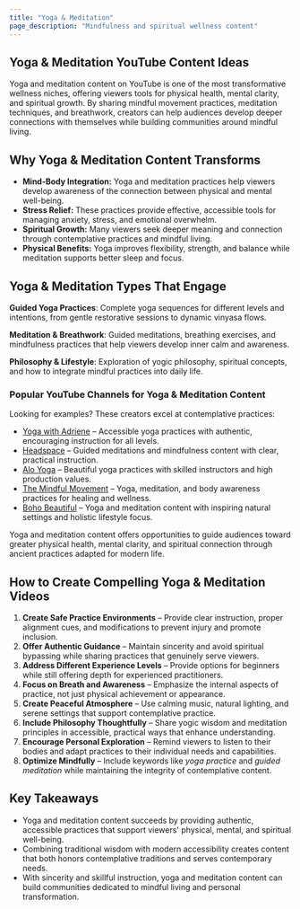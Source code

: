 ```yaml
---
title: "Yoga & Meditation"
page_description: "Mindfulness and spiritual wellness content"
---
```


## Yoga & Meditation YouTube Content Ideas

Yoga and meditation content on YouTube is one of the most transformative wellness niches, offering viewers tools for physical health, mental clarity, and spiritual growth. By sharing mindful movement practices, meditation techniques, and breathwork, creators can help audiences develop deeper connections with themselves while building communities around mindful living.

## Why Yoga & Meditation Content Transforms

- **Mind-Body Integration:** Yoga and meditation practices help viewers develop awareness of the connection between physical and mental well-being.  
- **Stress Relief:** These practices provide effective, accessible tools for managing anxiety, stress, and emotional overwhelm.  
- **Spiritual Growth:** Many viewers seek deeper meaning and connection through contemplative practices and mindful living.  
- **Physical Benefits:** Yoga improves flexibility, strength, and balance while meditation supports better sleep and focus.  

## Yoga & Meditation Types That Engage

**Guided Yoga Practices**: Complete yoga sequences for different levels and intentions, from gentle restorative sessions to dynamic vinyasa flows.

**Meditation & Breathwork**: Guided meditations, breathing exercises, and mindfulness practices that help viewers develop inner calm and awareness.

**Philosophy & Lifestyle**: Exploration of yogic philosophy, spiritual concepts, and how to integrate mindful practices into daily life.

### Popular YouTube Channels for Yoga & Meditation Content

Looking for examples? These creators excel at contemplative practices:  
- [Yoga with Adriene](https://www.youtube.com/@yogawithadriene) – Accessible yoga practices with authentic, encouraging instruction for all levels.  
- [Headspace](https://www.youtube.com/@Headspace) – Guided meditations and mindfulness content with clear, practical instruction.  
- [Alo Yoga](https://www.youtube.com/@aloyoga) – Beautiful yoga practices with skilled instructors and high production values.  
- [The Mindful Movement](https://www.youtube.com/@TheMindfulMovement) – Yoga, meditation, and body awareness practices for healing and wellness.  
- [Boho Beautiful](https://www.youtube.com/@bohobeautifullife) – Yoga and meditation content with inspiring natural settings and holistic lifestyle focus.  

Yoga and meditation content offers opportunities to guide audiences toward greater physical health, mental clarity, and spiritual connection through ancient practices adapted for modern life.

## How to Create Compelling Yoga & Meditation Videos

1. **Create Safe Practice Environments** – Provide clear instruction, proper alignment cues, and modifications to prevent injury and promote inclusion.  
2. **Offer Authentic Guidance** – Maintain sincerity and avoid spiritual bypassing while sharing practices that genuinely serve viewers.  
3. **Address Different Experience Levels** – Provide options for beginners while still offering depth for experienced practitioners.  
4. **Focus on Breath and Awareness** – Emphasize the internal aspects of practice, not just physical achievement or appearance.  
5. **Create Peaceful Atmosphere** – Use calming music, natural lighting, and serene settings that support contemplative practice.  
6. **Include Philosophy Thoughtfully** – Share yogic wisdom and meditation principles in accessible, practical ways that enhance understanding.  
7. **Encourage Personal Exploration** – Remind viewers to listen to their bodies and adapt practices to their individual needs and capabilities.  
8. **Optimize Mindfully** – Include keywords like *yoga practice* and *guided meditation* while maintaining the integrity of contemplative content.  

## Key Takeaways

- Yoga and meditation content succeeds by providing authentic, accessible practices that support viewers' physical, mental, and spiritual well-being.  
- Combining traditional wisdom with modern accessibility creates content that both honors contemplative traditions and serves contemporary needs.  
- With sincerity and skillful instruction, yoga and meditation content can build communities dedicated to mindful living and personal transformation.